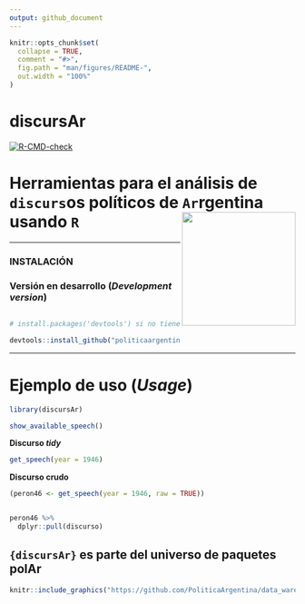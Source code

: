 ```yaml
---
output: github_document
---
```


<!-- README.md is generated from README.Rmd. Please edit that file -->

```r
knitr::opts_chunk$set(
  collapse = TRUE,
  comment = "#>",
  fig.path = "man/figures/README-",
  out.width = "100%"
)
```

# discursAr

<!-- badges: start -->
  [![R-CMD-check](https://github.com/PoliticaArgentina/discursAr/workflows/R-CMD-check/badge.svg)](https://github.com/PoliticaArgentina/discursAr/actions)
  <!-- badges: end -->



# Herramientas para el análisis de `discurs`os políticos de `Ar`rgentina usando `R` <a><img src="https://github.com/politicaargentina/data_warehouse/blob/master/hex/discursAr.png?raw=true" width="200" align="right" /></a>


---

### INSTALACIÓN

### Versión en desarrollo (*Development version*) 

```r

# install.packages('devtools') si no tiene instalado devtools

devtools::install_github("politicaargentina/discursAr")
```


---

# Ejemplo de uso (_Usage_)


```r
library(discursAr)

show_available_speech()


```


**Discurso _tidy_**

```r
get_speech(year = 1946)
```


**Discurso crudo**

```r
(peron46 <- get_speech(year = 1946, raw = TRUE))


peron46 %>% 
  dplyr::pull(discurso)


```






## `{discursAr}` es parte del universo de paquetes **polAr**


```r
knitr::include_graphics("https://github.com/PoliticaArgentina/data_warehouse/raw/master/hex/collage.png")
```

